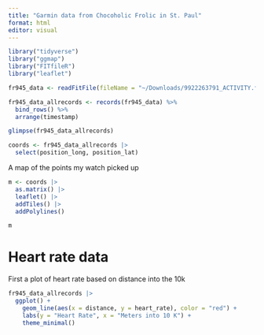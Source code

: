 ```yaml
---
title: "Garmin data from Chocoholic Frolic in St. Paul"
format: html
editor: visual
---
```


```r
library("tidyverse")
library("ggmap")
library("FITfileR")
library("leaflet")
```

```r
fr945_data <- readFitFile(fileName = "~/Downloads/9922263791_ACTIVITY.fit")
```

```r

fr945_data_allrecords <- records(fr945_data) %>% 
  bind_rows() %>% 
  arrange(timestamp) 

glimpse(fr945_data_allrecords)
```

```r
coords <- fr945_data_allrecords |>
  select(position_long, position_lat)
```

A map of the points my watch picked up

```r
m <- coords |>
  as.matrix() |>
  leaflet() |>
  addTiles() |>
  addPolylines()

m
```

# Heart rate data
First a plot of heart rate based on distance into the 10k

```r
fr945_data_allrecords |>
  ggplot() +
    geom_line(aes(x = distance, y = heart_rate), color = "red") +
    labs(y = "Heart Rate", x = "Meters into 10 K") +
    theme_minimal()
```

```r

```

